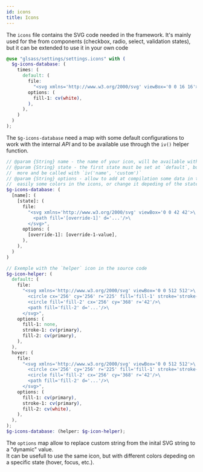 ```yaml
---
id: icons
title: Icons
---
```



The `icons` file contains the SVG code needed in the framework. It's mainly used
for the from components (checkbox, radio, select, validation states), but it
can be extended to use it in your own code

<!-- prettier-ignore-start-->
```scss
@use "glsass/settings/settings.icons" with (
  $g-icons-database: (
    times: (
      default: (
        file:
          "<svg xmlns='http://www.w3.org/2000/svg' viewBox='0 0 16 16'><path fill='fill-1' fill-rule='nonzero' d='M14.76 13.341a1.003 1.003 0 01-1.419 1.418L7.81 9.23a.392.392 0 00-.283-.118.392.392 0 00-.283.119l-5.531 5.53A1.003 1.003 0 01.295 13.34l5.53-5.531a.396.396 0 000-.566L.294 1.713A.995.995 0 010 1.003.99.99 0 01.295.295.99.99 0 011.003 0c.269 0 .52.104.71.295l5.531 5.53c.157.158.41.158.566 0L13.34.294a.995.995 0 01.71-.295 1.003 1.003 0 01.708 1.713L9.23 7.244a.396.396 0 000 .566l5.53 5.531z'/></svg>",
        options: (
          fill-1: cv(white),
        ),
      ),
    )
  )
);
```
<!-- prettier-ignore-end-->

The `$g-icons-database` need a map with some default configurations to work
with the internal _API_ and to be available use through the `iv()` helper
function.

<!-- prettier-ignore-start-->
```scss
// @param {String} name - the name of your icon, will be available with `iv('name')`
// @param {String} state - the first state must be set at `default`, but you can add
//  more and be called with `iv('name', 'custom')`
// @param {String} options - allow to add at compilation some data in the SVG, for update
//  easily some colors in the icons, or change it depeding of the state
$g-icons-database: (
  [name]: (
    [state]: (
      file:
        "<svg xmlns='http://www.w3.org/2000/svg' viewBox='0 0 42 42'>\
          <path fill='[override-1]' d='...'/>\
        </svg>",
      options: (
        [override-1]: [override-1-value],
      ),
    ),
  )
)

// Exemple with the `helper` icon in the source code
$g-icon-helper: (
  default: (
    file:
      "<svg xmlns='http://www.w3.org/2000/svg' viewBox='0 0 512 512'>\
        <circle cx='256' cy='256' r='225' fill='fill-1' stroke='stroke-1' stroke-width='43' stroke-miterlimit='10'/>\
        <circle fill='fill-2' cx='256' cy='368' r='42'/>\
        <path fill='fill-2' d='...'/>\
      </svg>",
    options: (
      fill-1: none,
      stroke-1: cv(primary),
      fill-2: cv(primary),
    ),
  ),
  hover: (
    file:
      "<svg xmlns='http://www.w3.org/2000/svg' viewBox='0 0 512 512'>\
        <circle cx='256' cy='256' r='225' fill='fill-1' stroke='stroke-1' stroke-width='43' stroke-miterlimit='10'/>\
        <circle fill='fill-2' cx='256' cy='368' r='42'/>\
        <path fill='fill-2' d='...'/>\
      </svg>",
    options: (
      fill-1: cv(primary),
      stroke-1: cv(primary),
      fill-2: cv(white),
    ),
  ),
);
$g-icons-database: (helper: $g-icon-helper);
```
<!-- prettier-ignore-end-->

The `options` map allow to replace custom string from the inital SVG string to
a "dynamic" value.<br/>
It can be usefull to use the same icon, but with different colors depeding on
a specific state (hover, focus, etc.).
